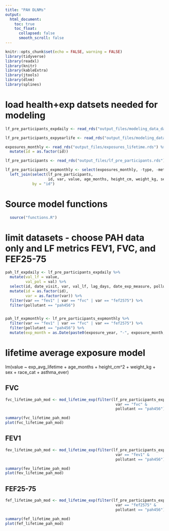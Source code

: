 ```yaml
---
title: "PAH DLNMs"
output: 
  html_document:
    toc: true
    toc_float:
      collapsed: false
      smooth_scroll: false
---
```


```r
knitr::opts_chunk$set(echo = FALSE, warning = FALSE)
library(tidyverse)
library(readxl)
library(knitr)
library(kableExtra)
library(jtools)
library(dlnm)
library(splines)
```


# load health+exp datsets needed for modeling

```r
lf_pre_participants_expdaily <- read_rds("output_files/modeling_data_dailyexp.rds") 

lf_pre_participants_expyearlife <- read_rds("output_files/modeling_data_lifetimeexp.rds")

exposures_monthly <- read_rds("output_files/exposures_lifetime.rds") %>%
  mutate(id = as.factor(id))

lf_pre_participants <- read_rds("output_files/lf_pre_participants.rds")

lf_pre_participants_expmonthly <- select(exposures_monthly, -type, -metric) %>%
  left_join(select(lf_pre_participants, 
                   id, var, value, age_months, height_cm, weight_kg, sex, race_cat, asthma_ever), 
            by = "id")

```

# Source model functions

```r
  source("functions.R")
```

# limit datasets - choose PAH data only and LF metrics FEV1, FVC, and FEF25-75

```r
pah_lf_expdaily <- lf_pre_participants_expdaily %>%
  mutate(val_lf = value,
         val_pol = val) %>%
  select(id, date_visit, var, val_lf, lag_days, date_exp_measure, pollutant, val_pol, age_months, height_cm, weight_kg, sex, race_cat, asthma_ever) %>%
  mutate(id = as.factor(id),
         var = as.factor(var)) %>%
  filter(var == "fev1" | var == "fvc" | var == "fef2575") %>%
  filter(pollutant == "pah456")


pah_lf_expmonthly <- lf_pre_participants_expmonthly %>%
  filter(var == "fev1" | var == "fvc" | var == "fef2575") %>%
  filter(pollutant == "pah456") %>%
  mutate(exp_month = as.Date(paste0(exposure_year, "-", exposure_month, "-1"), format = "%Y-%m-%d"))
```

# lifetime average exposure model

lm(value ~ exp_avg_lifetime + age_months + height_cm^2 + weight_kg + sex + race_cat + asthma_ever)

## FVC

```r
fvc_lifetime_pah_mod <- mod_lifetime_exp(filter(lf_pre_participants_expyearlife, 
                                                 var == "fvc" & 
                                                 pollutant == "pah456"))

summary(fvc_lifetime_pah_mod)
plot(fvc_lifetime_pah_mod)
```

## FEV1

```r
fev_lifetime_pah_mod <- mod_lifetime_exp(filter(lf_pre_participants_expyearlife, 
                                                 var == "fev1" & 
                                                 pollutant == "pah456"))

summary(fev_lifetime_pah_mod)
plot(fev_lifetime_pah_mod)
```

## FEF25-75

```r
fef_lifetime_pah_mod <- mod_lifetime_exp(filter(lf_pre_participants_expyearlife, 
                                                 var == "fef2575" & 
                                                 pollutant == "pah456"))

summary(fef_lifetime_pah_mod)
plot(fef_lifetime_pah_mod)
```

